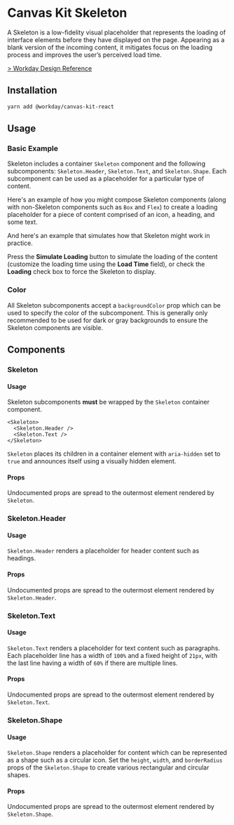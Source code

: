 


<Meta title="Components/Indicators/Skeleton/React" component={Skeleton} />

# Canvas Kit Skeleton

A Skeleton is a low-fidelity visual placeholder that represents the loading of interface elements
before they have displayed on the page. Appearing as a blank version of the incoming content, it
mitigates focus on the loading process and improves the user’s perceived load time.

[> Workday Design Reference](https://design.workday.com/components/indicators/skeleton-loader)

## Installation

```sh
yarn add @workday/canvas-kit-react
```

## Usage

### Basic Example

Skeleton includes a container `Skeleton` component and the following subcomponents:
`Skeleton.Header`, `Skeleton.Text`, and `Skeleton.Shape`. Each subcomponent can be used as a
placeholder for a particular type of content.

Here's an example of how you might compose Skeleton components (along with non-Skeleton components
such as `Box` and `Flex`) to create a loading placeholder for a piece of content comprised of an
icon, a heading, and some text.

<ExampleCodeBlock code={Basic} />

And here's an example that simulates how that Skeleton might work in practice.

<ExampleCodeBlock code={Simulation} />

Press the **Simulate Loading** button to simulate the loading of the content (customize the loading
time using the **Load Time** field), or check the **Loading** check box to force the Skeleton to
display.

### Color

All Skeleton subcomponents accept a `backgroundColor` prop which can be used to specify the color of
the subcomponent. This is generally only recommended to be used for dark or gray backgrounds to
ensure the Skeleton components are visible.

<ExampleCodeBlock code={Color} />

## Components

### Skeleton

#### Usage

Skeleton subcomponents **must** be wrapped by the `Skeleton` container component.

```tsx
<Skeleton>
  <Skeleton.Header />
  <Skeleton.Text />
</Skeleton>
```

`Skeleton` places its children in a container element with `aria-hidden` set to `true` and announces
itself using a visually hidden element.

#### Props

Undocumented props are spread to the outermost element rendered by `Skeleton`.

<ArgsTable of={Skeleton} />

### Skeleton.Header

#### Usage

`Skeleton.Header` renders a placeholder for header content such as headings.

<ExampleCodeBlock code={Header} />

#### Props

Undocumented props are spread to the outermost element rendered by `Skeleton.Header`.

<ArgsTable of={Skeleton.Header} />

### Skeleton.Text

#### Usage

`Skeleton.Text` renders a placeholder for text content such as paragraphs. Each placeholder line has
a width of `100%` and a fixed height of `21px`, with the last line having a width of `60%` if there
are multiple lines.

<ExampleCodeBlock code={Text} />

#### Props

Undocumented props are spread to the outermost element rendered by `Skeleton.Text`.

<ArgsTable of={Skeleton.Text} />

### Skeleton.Shape

#### Usage

`Skeleton.Shape` renders a placeholder for content which can be represented as a shape such as a
circular icon. Set the `height`, `width`, and `borderRadius` props of the `Skeleton.Shape` to create
various rectangular and circular shapes.

<ExampleCodeBlock code={Shape} />

#### Props

Undocumented props are spread to the outermost element rendered by `Skeleton.Shape`.

<ArgsTable of={Skeleton.Shape} />
